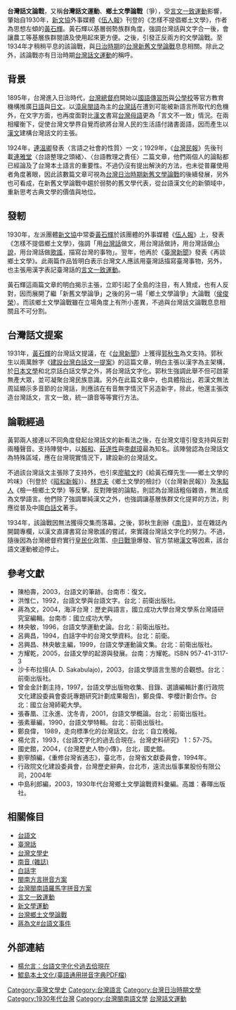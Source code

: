 {{Infobox Hokkien name
| title      = 台灣話文
| hanji      = 台灣話文
| poj        = Tâi-oân ōe bûn
| hanlo      = 
| bp         = 
| hokkienipa = 
| context    = 
| image      = 
| image_size = 
| caption    = 
}}
{{Hokkien writing}}

'''台灣話文論戰'''，又稱'''台灣話文運動'''、'''鄉土文學論戰'''（爭），受[[言文一致運動|言文一致運動]]影響，肇始自1930年，[[新文協|新文協]]外事媒體《[[伍人報|伍人報]]》刊登的《怎樣不提倡鄉土文學》，作者為思想左傾的[[黃石輝|黃石輝]]。黃石輝以基層弱勢族群角度，強調台灣話與文字合一後，會讓農工等基層族群閱讀及使用起來更方便。之後，引發正反兩方的文學論戰。至1934年才稍稍平息的該論戰，與[[台灣日治時期|日治時期]]的[[台灣日治時期新舊文學論戰|台灣新舊文學論戰]]息息相關。除此之外，該論戰亦有日治時期[[台灣話文運動|台灣話文運動]]的稱呼。

==背景==
1895年，台灣進入日治時代，[[台灣總督府|台灣總督府]]開始以[[國語傳習所|國語傳習所]]與[[公學校|公學校]]等官方教育機構推廣[[日語|日語]]與[[日文|日文]]。以[[泉漳片|漳泉閩語]]為主的[[台灣話|台灣話]]在遭到可能被新語言所取代的危機外，在文字方面，也再度面對比[[漢文|漢文]]書寫[[台灣母語|台灣母語]]更為「言文不一致」情況。在兩相權衡下，促使台灣文學界自覺而欲將台灣人民的生活語付諸書面語，因而產生以[[漢文|漢文]]建構台灣話文的主張。

1924年，[[連溫卿|連溫卿]]發表〈言語之社會的性質〉一文；1929年，《[[台灣民報|台灣民報]]》先後刊載[[連雅堂|連雅堂]]〈台語整理之頭緒〉、〈台語教理之責任〉二篇文章，他們兩個人的論點都已經論及了台灣本土語言的重要性。不過仍沒有提出解決的方法，也未從普羅使用者角度著眼，因此該數篇文章可視為[[台灣日治時期新舊文學論戰|台灣日治時期新舊文學論戰]]的後續發展，另外也可看成，在新舊文學論戰中趨於弱勢的舊文學代表，從台語漢文化的新領域中，重新思考古典文學的價值與地位。

==發軔==
1930年，左派團體[[新文協|新文協]]中常委[[黃石輝|黃石輝]]於該團體的外事媒體《[[伍人報|伍人報]]》上，發表《怎樣不提倡鄉土文學》，強調「用[[台灣話|台灣話]]做文，用台灣話做詩，用台灣話做[[小說|小說]]，用台灣話做[[歌謠|歌謠]]，描寫台灣的事物」。翌年，他再於《[[臺灣新聞|臺灣新聞]]》發表《再談鄉土文學》。此兩篇作品皆明白表示台灣文人應該用臺灣話描寫臺灣事物，另外，也主張用漢字表記臺灣話的[[言文一致運動|言文一致運動]]。

黃石輝這兩篇文章的明白揭示主張，立即引起了全島的注目，有人贊成，也有人反對，因而展開了繼「新舊文學論爭」之後的另一場「鄉土文學論爭」大論戰（[[侯俊榮|侯俊榮]]）。而該鄉土文學論戰雖在立場角度上有所小差異，不過與台灣話文論戰息息相關且不可分割。

==台灣話文提案==
1931年，[[黃石輝|黃石輝]]的台灣話文提議，在《[[台灣新聞|台灣新聞]]》上獲得[[郭秋生|郭秋生]]為文支持。郭秋生以兩萬餘字《[[建設台灣白話文一提案|建設台灣白話文一提案]]》的這篇文章，明白主張以漢字為主架構，於[[日本文學|日本文學]]和北京話白話文學之外，將台灣話文字化。郭秋生強調此舉不但可啟蒙無產大眾，並可凝聚台灣民族意識。另外在此篇文章中，也具體指出，若漢文無法周延顯示多音節的台灣話，則應該在有音無字情況下另造新字，除此，他還主張改造台灣話文，言文一致，統一讀音等等實行方法。

==論戰經過==
黃郭兩人接連以不同角度發起台灣話文的新看法之後，在台灣文壇引發支持與反對兩種聲音。支持陣營中，以[[賴和|賴和]]、[[莊遂性|莊遂性]]與[[李獻璋|李獻璋]]最為知名。該陣營認為台灣話文為特殊區域，應在台灣現實情況下，建設新的台灣話文。

不過該台灣話文主張除了支持外，也引來[[廖毓文|廖毓文]]的《給黃石輝先生——鄉土文學的吟味》（刊登於《[[昭和新報|昭和新報]]》）、[[林克夫|林克夫]]《鄉土文學的檢討》（《台灣新民報》）及[[朱點人|朱點人]]《檢一檢鄉土文學》等反擊。反對陣營的論點，則認為台灣話粗俗雜沓，無法成為文學語言。他們除了強調單純漢文之外，也強調讓基層族群文化提昇的方法，則應從普及中國[[白話文|白話文]]著手。

1934年，該論戰因無法獲得交集而落幕。之後，郭秋生創辦《[[南音_(雜誌)|南音]]》，並在雜誌內開闢專欄，以漢文直譯書寫台灣歌謠的嘗試，來實踐台灣話文字化的努力。不過，隨後因為台灣總督府實行[[皇民化|皇民化]]政策、[[中国抗日战争|中日戰爭]]爆發、官方禁絕[[漢文|漢文]]等因素，該台語文運動被迫停止。

==參考文獻==
{{refbegin|2}}
*陳柏壽，2003，台語文的筆跡。台南市：復文。
*洪惟仁，1992，台語文學與台語文字。台北：前衛出版社。
*蔣為文，2004，海洋台灣：歷史與語言，國立成功大學台灣文學系台灣語研究室編輯。台南市：國立成功大學。
*林央敏，1996，台語文學運動史論。台北：前衛出版社。
*呂興昌，1994，白話字中的台灣文學資料。台北：前衛。
*呂興昌、林央敏主編，1999，台語文學運動論文集。台北：前衛出版社。
*方耀乾，2005，台語文學的起源與發展。台南：方耀乾。ISBN 957-41-3117-3 
*沙卡布拉揚(A. D. Sakabulajo)，2003，台語文學語言生態的合觀想。台北：前衛出版社。
*曾金金計劃主持，1997，台語文學出版物收集、目錄、選讀編輯計畫(行政院文化建設委員會委託專題研究計劃成果報告)，鄭良偉、李櫻計劃合作。台北：國立台灣師範大學。
*張春凰、江永進、沈冬青，2001，台語文學概論。台北：前衛出版社。
*張素華編，1990，台語文學特輯。台北：前衛出版社。
*鄭良偉， 1989，走向標準化的台灣話文。台北：自立晚報。
*楊允言，1993，《台語文字化的過去合現在。台灣史料研究》 1：57-75。
*國史館，2004，《台灣歷史人物小傳》，台北，國史館。
*劉寧顏編，《重修台灣省通志》，臺北市，台灣省文獻委員會，1994年。
*行政院文化建設委員會，台灣歷史辭典，台北市，遠流出版事業股份有限公司，2004年
*中島利郎編，2003，1930年代台灣鄉土文學論戰資料彙編。高雄：春暉出版社。
{{refend}}

==相關條目==
{{div col|cols=2}}
*[[台語文|台語文]]
*[[臺灣話|臺灣話]]
*[[台灣文學史|台灣文學史]]
*[[南音_(雜誌)|南音 (雜誌)]]
*[[白話字|白話字]]
*[[閩南方言拼音方案|閩南方言拼音方案]]
*[[台灣閩南語羅馬字拼音方案|台灣閩南語羅馬字拼音方案]]
*[[言文一致運動|言文一致運動]]
*[[新文學運動|新文學運動]]
*[[台灣鄉土文學論戰|台灣鄉土文學論戰]]
*[[蔣為文#台語文事件|蔣為文#台語文事件]]
{{div col end}}

==外部連結==
{{wikiquote}}
*[http://203.64.42.21/iug/Ungian/Chokphin/Bunjihoa/bunjihoa.htm 楊允言：台語文字化兮過去佮現在] {{Wayback|url=http://203.64.42.21/iug/Ungian/Chokphin/Bunjihoa/bunjihoa.htm |date=20071013091842 }}
*[http://www.dang.idv.tw/ 鯤島本土文化(臺語通用拼音字典PDF檔)]{{Wayback|url=http://www.dang.idv.tw/ |date=20090209235553 }}

[[Category:臺灣文學史|Category:臺灣文學史]]
[[Category:台灣語言|Category:台灣語言]]
[[Category:台灣日治時期文學|Category:台灣日治時期文學]]
[[Category:1930年代台灣|Category:1930年代台灣]]
[[Category:台灣閩南語文學|Category:台灣閩南語文學]]
[[Category:台灣話文運動|]]